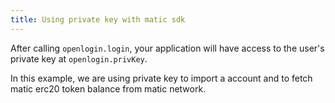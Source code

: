 ```yaml
---
title: Using private key with matic sdk
---
```


After calling `openlogin.login`, your application will have access to the user's private key at `openlogin.privKey`.

In this example, we are using private key to import a account and to fetch matic erc20 token balance from matic network.
